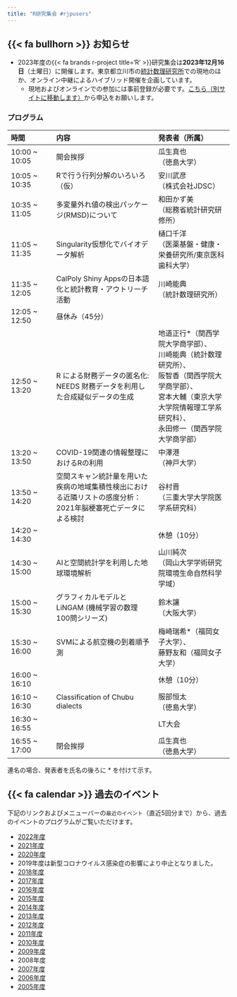```yaml
---
title: "R研究集会 #rjpusers"
---
```


## {{< fa bullhorn >}} お知らせ

- 2023年度の{{< fa brands r-project title='R' >}}研究集会は**2023年12月16日**（土曜日）に開催します。東京都立川市の[統計数理研究所](https://www.ism.ac.jp)での現地のほか、オンライン中継によるハイブリッド開催を企画しています。
    - 現地およびオンラインでの参加には事前登録が必要です。[こちら（別サイトに移動します）](https://rjpusers.connpass.com/event/302671/)から申込をお願いします。

### プログラム

| 時間 | 内容 | 発表者（所属） |
|:----|:----------|:-------|
| 10:00 ~ 10:05 | 開会挨拶 | 瓜生真也<br>（徳島大学） |
| 10:05 ~ 10:35 | Rで行う行列分解のいろいろ（仮） | 安川武彦<br>（株式会社JDSC） |
| 10:35 ~ 11:05 | 多変量外れ値の検出パッケージ(RMSD)について | 和田かず美<br>（総務省統計研究研修所） |
| 11:05 ~ 11:35 | Singularity仮想化でバイオデータ解析 | 樋口千洋<br>（医薬基盤・健康・栄養研究所/東京医科歯科大学）　|
| 11:35 ~ 12:05 | CalPoly Shiny Appsの日本語化と統計教育・アウトリーチ活動 | 川崎能典<br>（統計数理研究所） |
| 12:05 ~ 12:50 | 昼休み（45分） | |
| 12:50 ~ 13:20 | R による財務データの匿名化: NEEDS 財務データを利用した合成疑似データの生成 | 地道正行\*（関西学院大学商学部）、<br>川崎能典（統計数理研究所）、<br>阪智香（関西学院大学商学部）、<br>宮本大輔（東京大学大学院情報理工学系研究科）、<br>永田修一（関西学院大学商学部） |
| 13:20 ~ 13:50 | COVID-19関連の情報整理におけるRの利用 | 中澤港<br>（神戸大学） |
| 13:50 ~ 14:20 | 空間スキャン統計量を用いた疾病の地域集積性検出における近隣リストの感度分析：2021年脳梗塞死亡データによる検討 | 谷村晋<br>（三重大学大学院医学系研究科） |
| 14:20 ~ 14:30 | | 休憩（10分） |
| 14:30 ~ 15:00 | AIと空間統計学を利用した地球環境解析 | 山川純次<br>（岡山大学学術研究院環境生命自然科学学域）　|
| 15:00 ~ 15:30 | グラフィカルモデルとLiNGAM (機械学習の数理100問シリーズ) | 鈴木讓<br>（大阪大学） |
| 15:30 ~ 16:00 | SVMによる航空機の到着順予測 | 梅崎瑞希\*（福岡女子大学）、<br>藤野友和（福岡女子大学） |
| 16:00 ~ 16:10 | | 休憩（10分） |
| 16:10 ~ 16:30 | Classification of Chubu dialects | 服部恒太<br>（徳島大学） |
| 16:30 ~ 16:55 | | LT大会 | 
| 16:55 ~ 17:00 | 閉会挨拶 | 瓜生真也<br>（徳島大学） |

連名の場合、発表者を氏名の後ろに \* を付けて示す。

## {{< fa calendar >}} 過去のイベント

下記のリンクおよびメニューバーの`最近のイベント`（直近5回分まで）から、過去のイベントのプログラムがご覧いただけます。

- [2022年度](event/2022.qmd)
- [2021年度](event/2021.qmd)
- [2020年度](event/2020.qmd)
- 2019年度は新型コロナウイルス感染症の影響により中止となりました。
- [2018年度](event/2018.qmd)
- [2017年度](event/2017.qmd)
- [2016年度](event/2016.qmd)
- [2015年度](event/2015.qmd)
- [2014年度](event/2014.qmd)
- [2013年度](event/2013.qmd)
- [2012年度](event/2012.qmd)
- [2011年度](event/2011.qmd)
- [2010年度](event/2010.qmd)
- [2009年度](event/2009.qmd)
- 2008年度
- [2007年度](event/2007.qmd)
- [2006年度](event/2006.qmd)
- [2005年度](event/2005.qmd)
